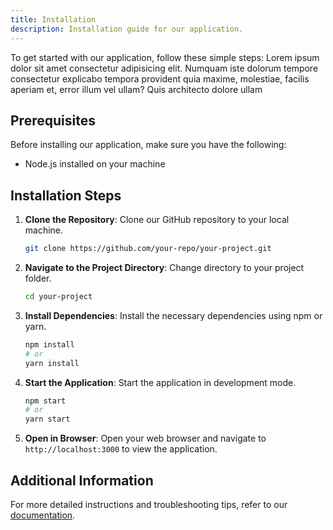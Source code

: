 ```yaml
---
title: Installation
description: Installation guide for our application.
---
```


To get started with our application, follow these simple steps:
Lorem ipsum dolor sit amet consectetur adipisicing elit. Numquam iste dolorum tempore consectetur explicabo tempora provident quia maxime, molestiae, facilis aperiam et, error illum vel ullam? Quis architecto dolore ullam

## Prerequisites

Before installing our application, make sure you have the following:

- Node.js installed on your machine

## Installation Steps

1. **Clone the Repository**: Clone our GitHub repository to your local machine.

   ```bash
   git clone https://github.com/your-repo/your-project.git
   ```

2. **Navigate to the Project Directory**: Change directory to your project folder.

   ```bash
   cd your-project
   ```

3. **Install Dependencies**: Install the necessary dependencies using npm or yarn.

   ```bash
   npm install
   # or
   yarn install
   ```

4. **Start the Application**: Start the application in development mode.

   ```bash
   npm start
   # or
   yarn start
   ```

5. **Open in Browser**: Open your web browser and navigate to `http://localhost:3000` to view the application.

## Additional Information

For more detailed instructions and troubleshooting tips, refer to our [documentation](#).
